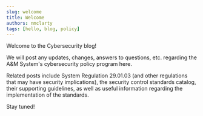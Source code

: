 ```yaml
---
slug: welcome
title: Welcome
authors: nmclarty
tags: [hello, blog, policy]
---
```


Welcome to the Cybersecurity blog!

We will post any updates, changes, answers to questions, etc. regarding the A&M System's cybersecurity policy program here.  

Related posts include System Regulation 29.01.03 (and other regulations that may have security implications), the security control standards catalog, their supporting guidelines, as well as useful information regarding the implementation of the standards. 

Stay tuned!